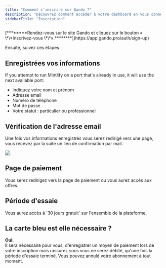 ```yaml
---
title: "Comment s'inscrire sur Gando ?"
description: "Découvrez comment accéder à votre dashboard en vous connectant à votre compte Gando."
sidebarTitle: "Inscription"
---
```


<Info>
  [********Rendez-vous sur le site Gando et cliquez sur le bouton « \*\*Inscrivez-vous \*\*».********](https://app.gando.pro/auth/sign-up)
</Info>

Ensuite, suivez ces étapes :

## Enregistrées vos informations

If you attempt to run Mintlify on a port that's already in use, it will use the next available port:

- Indiquez votre nom et prénom
- Adresse email
- Numéro de téléphone
- Mot de passe
- Votre statut : particulier ou professionnel

## Vérification de l'adresse email

Une fois vos informations enregistrés vous serez redirigé vers une page, vous recevez par la suite un lien de confirmation par mail.

<Frame>
  <img
    src="/images/email-verification.svg"
    style={{ borderRadius:"0.5rem" }}
  />
</Frame>

## Page de paiement

Vous serez redirigez vers la page de paiement ou vous aurez accès aux offres.

## Période d'essaie

<Tip>
  Vous aurez accès à `30 jours gratuit` sur l'ensemble de la plateforme.
</Tip>

## La carte bleu est elle nécessaire ?

**Oui.**\
Il sera nécessaire pour vous, d'enregistrer un moyen de paiement lors de votre inscription mais rassurez vous vous ne serez débité, qu'une fois la période d'essaie terminé. Vous pouvez annulé votre abonnement à tout moment.
